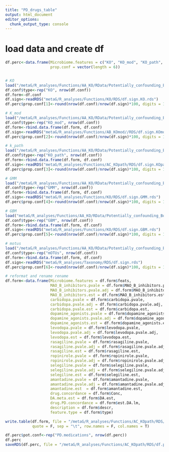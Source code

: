 ```yaml
---
title: "PD_drugs_table"
output: html_document
editor_options: 
  chunk_output_type: console
---
```

# load data and create df
```r
df.perc<-data.frame(Microbiome.features = c("KO", "KO_mod", "KO_path", "GMM", "GBM", "mOTUs"),
                    prop.conf = vector(length = 6))


# KO
load("/metaG/R_analyses/Functions/AA_KO/RData/Potentially_confounding_Boktor_KO_lmm.RData")
df.conf$type<-rep("KO", nrow(df.conf))
df.form<-df.conf
df.sign<-readRDS("metaG/R_analyses/Functions/KO/RDS/df.sign.KO.rds")
df.perc$prop.conf[1]<-round(nrow(df.conf)/nrow(df.sign)*100, digits = 1)

# K_mod
load("/metaG/R_analyses/Functions/AA_KO/RData/Potentially_confounding_Boktor_KOm_lmm.RData")
df.conf$type<-rep("KO_mod", nrow(df.conf))
df.form<-rbind.data.frame(df.form, df.conf)
df.sign<-readRDS("metaG/R_analyses/Functions/AB_KOmod//RDS/df.sign.KOmod.rds")
df.perc$prop.conf[2]<-round(nrow(df.conf)/nrow(df.sign)*100, digits = 1)

# k_path
load("/metaG/R_analyses/Functions/AA_KO/RData/Potentially_confounding_Boktor_KOp_lmm.RData")
df.conf$type<-rep("KO_path", nrow(df.conf))
df.form<-rbind.data.frame(df.form, df.conf)
df.sign<-readRDS("metaG/R_analyses/Functions/AC_KOpath/RDS/df.sign.KOpath.rds")
df.perc$prop.conf[3]<-round(nrow(df.conf)/nrow(df.sign)*100, digits = 1)

# GMM
load("/metaG/R_analyses/Functions/AA_KO/RData/Potentially_confounding_Boktor_GMM_lmm.RData")
df.conf$type<-rep("GMM", nrow(df.conf))
df.form<-rbind.data.frame(df.form, df.conf)
df.sign<-readRDS("metaG/R_analyses/Functions/KO/RDS/df.sign.GMM.rds")
df.perc$prop.conf[4]<-round(nrow(df.conf)/nrow(df.sign)*100, digits = 1)

# GBM
load("metaG/R_analyses/Functions/AA_KO/RData/Potentially_confounding_Boktor_GBM_lmm.RData")
df.conf$type<-rep("GBM", nrow(df.conf))
df.form<-rbind.data.frame(df.form, df.conf)
df.sign<-readRDS("metaG/R_analyses/Functions/KO/RDS/df.sign.GBM.rds")
df.perc$prop.conf[5]<-round(nrow(df.conf)/nrow(df.sign)*100, digits = 1)

# motus
load("/metaG/R_analyses/Functions/AA_KO/RData/Potentially_confounding_Boktor_tax_lmm.RData")
df.conf$type<-rep("mOTUs", nrow(df.conf))
df.form<-rbind.data.frame(df.form, df.conf)
df.sign<-readRDS("metaG/R_analyses/Taxonomy/RDS/df.sign.rds")
df.perc$prop.conf[6]<-round(nrow(df.conf)/nrow(df.sign)*100, digits = 1)

# reformat and rename rename
df.form<-data.frame(Microbiome.features = df.form$feats,
                    MAO_B_inhibitors.pvale = df.form$MAO_B_inhibitors.pvale,
                    MAO_B_inhibitors.pvale.adj = df.form$MAO_B_inhibitors.pvale.adj,
                    MAO_B_inhibitors.est = df.form$MAO_B_inhibitors.est,
                    carbidopa.pvale = df.form$carbidopa.pvale,
                    carbidopa.pvale.adj = df.form$carbidopa.pvale.adj,
                    carbidopa.pvale.est = df.form$carbidopa.est,
                    dopamine_agonists.pvale = df.form$dopamine_agonists.pvale,
                    dopamine_agonists.pvale.adj = df.form$dopamine_agonists.pvale.adj,
                    dopamine_agonists.est = df.form$dopamine_agonists.est,
                    levodopa.pvale = df.form$levodopa.pvale,
                    levodopa.pvale.adj = df.form$levodopa.pvale.adj,
                    levodopa.est = df.form$levodopa.est,
                    rasagiline.pvale = df.form$rasagiline.pvale,
                    rasagiline.pvale.adj = df.form$rasagiline.pvale.adj,
                    rasagiline.est = df.form$rasagiline.est,
                    ropinirole.pvale = df.form$ropinirole.pvale,
                    ropinirole.pvale.adj = df.form$ropinirole.pvale.adj,
                    selegiline.pvale = df.form$selegiline.pvale,
                    selegiline.pvale.adj = df.form$selegiline.pvale.adj,
                    selegiline.est = df.form$selegiline.est,
                    amantadine.pvale = df.form$amantadine.pvale,
                    amantadine.pvale.adj = df.form$amantadine.pvale.adj,
                    amantadine.est  = df.form$amantadine.est,
                    drug.concordance = df.form$Conc,
                    DA.meta.est = df.form$DA.est,
                    drug.PD.concordance = df.form$est.DA.lm,
                    description = df.form$descr,
                    feature.type = df.form$type)

write.table(df.form, file = "/metaG/R_analyses/Functions/AC_KOpath/RDS/PD.drug.confund.lmm.txt", 
            quote = F, sep = "\t", row.names = F, col.names = T)

df.perc$pot.conf<-rep("PD.medications", nrow(df.perc))
df.perc
saveRDS(df.perc, file = "/metaG/R_analyses/Functions/AC_KOpath/RDS/df.perc.pd.drugs.lmm.rds")
```

